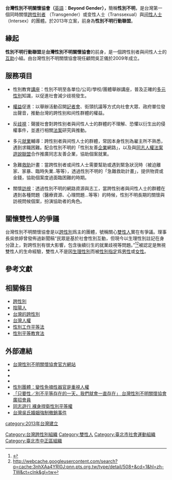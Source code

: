 {{multiple issues| 
{{Advert|time=2018-05-19T14:20:30+00:00}} 
{{Expand|time=2018-05-19T14:20:30+00:00}} 
{{Refimprove|time=2018-05-19T14:20:30+00:00}} 
}}

{{Infobox organization
|name           = 台灣性別不明關懷協會<br>Beyond Gender
|abbreviation   = 性別不明
|formation      = 2013年
|type           = 性別團體<br>社會運動團體
|status         = [[社團法人|社團法人]]
|headquarters   = [[台北市|台北市]]
|location       = {{TWN}}
|leader_title   = 理事長
|leader_name    = 吳伊婷
|website        =http://www.istscare.org/
}}
'''台灣性別不明關懷協會（'''[[英語|英語]]：'''Beyond Gender），'''簡稱'''性別不明'''，是台灣第一個同時關懷[[跨性别|跨性别者]] （Transgender）或变性人士（Transsexual）與[[雙性人|间性人士]]（Intersex）的團體。於2013年立案，前身為'''性別不明行動聯盟'''。

== 緣起 ==
'''性別不明行動聯盟'''是'''台灣性別不明關懷協會'''的前身，是一個跨性别者與间性人士的[[互助|互助]]小組。由台灣性別不明關懷協會現任顧問吳芷儀於2009年成立。

== 服務項目 ==
* 性別教育[[講座|講座]]：性別不明至各單位/公司/學校/團體舉辦講座，普及正確的[[多元性別|多元性別]]知識，以促進社會減少歧視發生。

* [[權益|權益]]促進：以舉辦活動召開[[記者會|記者會]]、街頭抗議等方式向社會大眾、政府單位發出聲音，推動台灣的跨性别和间性群體的權益。

* 反[[歧視|歧視]]：聲援社會對跨性别者與间性人士的群體的不理解、恐懼以衍生出的侵權事件，並進行相關[[法案|法案]]研究與推動。

* 多元[[就業|就業]]輔導：跨性别者與间性人士的群體，常因本身性別為雇主所不熟悉，遇到求職困難。配合性別不明的「性別友善[[企業|企業]]網路」，以及與[[同志人權法案遊說聯盟|同志人權法案遊說聯盟]]合作推廣同志友善企業，協助個案就業。

* 急難[[救助|救助]]計畫：當跨性别者或间性人士需要幫助或遇到緊急狀況時（被迫離家、家暴、臨時失業..等等），透過性別不明的「急難救助計畫」，提供物資或金錢，協助個案度過面臨困難的時期。

* 關懷[[訪視|訪視]]：透過性別不明的網路資源與志工，當跨性别者與间性人士的群體在遇到各種問題（醫療資源、心理問題…等等）的時候，性別不明長期的關懷與訪視問候個案，扮演協助者的角色。

==關懷雙性人的爭議==
台灣性別不明關懷協會是以[[跨性別|跨性別]]爲主的團體，號稱關心[[雙性人|雙性人]]實在有爭議。理事長吳依婷曾發佈過新聞稿“民眾是基於社會性別互動，但現今以生理性別註記在身分證上，對跨性別有很大影響，包含後續衍生的就業歧視等問題。”<ref>{{Cite web|url=https://www.facebook.com/beyondgender/posts/1260851850685246|title=「最複雜身分證」改版 民團訴求卡面保留|accessdate=2016-12-20|author=性別不明關懷協會 Beyond Gender|work=www.facebook.com|language=zh-Hans}}</ref><ref>http://webcache.googleusercontent.com/search?q=cache:3nhXAa4YRI0J:pnn.pts.org.tw/type/detail/508+&cd=1&hl=zh-TW&ct=clnk&gl=tw</ref>被認定是無視雙性人的生命經驗，雙性人不是因[[生理性別|生理性別]]而被[[性別指定|性別指定]]爲[[男性|男性]]或[[女性|女性]]。

== 參考文獻 ==
{{reflist}}

== 相關條目 ==
{{Portal|跨性别}}
*[[跨性別|跨性別]]
*[[陰陽人|陰陽人]]
*[[台灣的跨性別|台灣的跨性別]]
*[[台灣人權|台灣人權]]
*[[性別工作平等法|性別工作平等法]]
*[[性別平等教育法|性別平等教育法]]

== 外部連結 ==
* [http://www.istscare.org/ 台灣性別不明關懷協會官方網站]
* {{facebook|beyondgender|性別不明關懷協會}}
*{{twitter|istscare}}
*{{YouTube|channel=UCPlFbVm2qjz3Ixy30KPbuyQ}}
*[http://www.appledaily.com.tw/realtimenews/article/new/20131209/306117/ 性別團體：變性免摘性器官是重視人權]
*[http://www.peopo.org/news/107890 「只要性／別不平等存在的一天，我們就會一直存在」 台灣性別不明關懷協會廣招會員]
*[http://www.cna.com.tw/news/firstnews/201310260041-1.aspx 同志遊行 裸身捍衛性別平等權]
*[http://marriage.etwu.net/ 台灣吳氏婚姻強制撤銷事件]{{dead link|date=2018年4月 |bot=InternetArchiveBot |fix-attempted=yes }}

{{台灣社會運動|性別平等運動}}
[[Category:台灣跨性別組織|Category:台灣跨性別組織]]
[[Category:雙性人|Category:雙性人]]
[[category:2013年台灣建立|category:2013年台灣建立]]
[[Category:臺北市社會運動組織|Category:臺北市社會運動組織]]
[[Category:臺北市中正區組織|Category:臺北市中正區組織]]